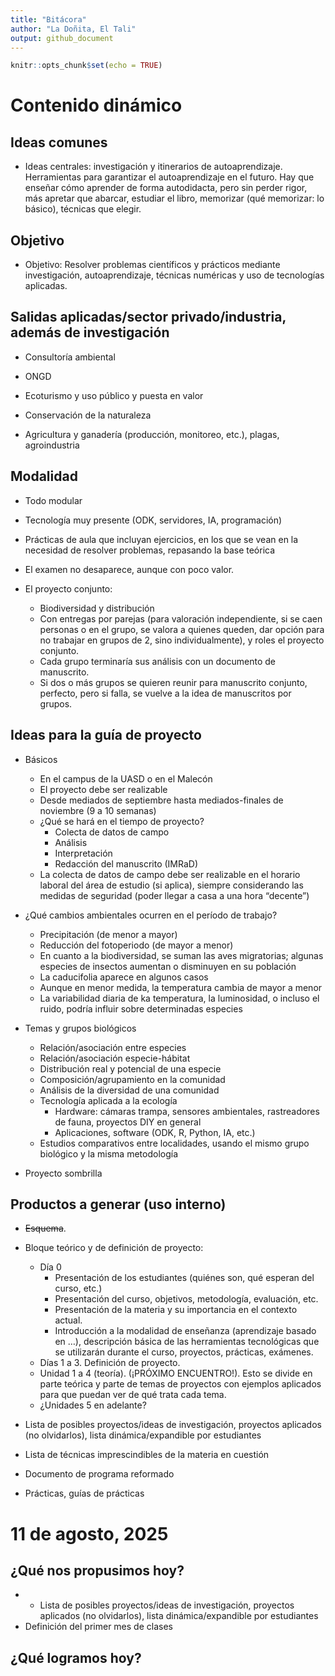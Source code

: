 ```yaml
---
title: "Bitácora"
author: "La Doñita, El Tali"
output: github_document
---
```


```r
knitr::opts_chunk$set(echo = TRUE)
```

# Contenido dinámico

## Ideas comunes

- Ideas centrales: investigación y itinerarios de autoaprendizaje. Herramientas para garantizar el autoaprendizaje en el futuro. Hay que enseñar cómo aprender de forma autodidacta, pero sin perder rigor, más apretar que abarcar, estudiar el libro, memorizar (qué memorizar: lo básico), técnicas que elegir.

## Objetivo

- Objetivo: Resolver problemas científicos y prácticos mediante investigación, autoaprendizaje, técnicas numéricas y uso de tecnologías aplicadas. 

## Salidas aplicadas/sector privado/industria, además de investigación

- Consultoría ambiental

- ONGD

- Ecoturismo y uso público y puesta en valor

- Conservación de la naturaleza

- Agricultura y ganadería (producción, monitoreo, etc.), plagas, agroindustria

## Modalidad

- Todo modular

- Tecnología muy presente (ODK, servidores, IA, programación)

- Prácticas de aula que incluyan ejercicios, en los que se vean en la necesidad de resolver problemas, repasando la base teórica

- El examen no desaparece, aunque con poco valor.

- El proyecto conjunto:
  - Biodiversidad y distribución 
  - Con entregas por parejas (para valoración independiente, si se caen personas o en el grupo, se valora a quienes queden, dar opción para no trabajar en grupos de 2, sino individualmente), y roles el proyecto conjunto.
  - Cada grupo terminaría sus análisis con un documento de manuscrito.
  - Si dos o más grupos se quieren reunir para manuscrito conjunto, perfecto, pero si falla, se vuelve a la idea de manuscritos por grupos.

## Ideas para la guía de proyecto

<!-- - ¿Qué se espera del proyecto? -->

<!--   - Que los estudiantes aprendan a trabajar en equipo, a organizarse, a planificar, a realizar una colecta de datos de campo, a analizar e interpretar los datos, y a redactar un manuscrito científico. -->
<!--   - Que los estudiantes aprendan a utilizar herramientas tecnológicas para la colecta y análisis de datos. -->
<!--   - Que los estudiantes desarrollen habilidades de comunicación científica. -->


- Básicos

  - En el campus de la UASD o en el Malecón
  - El proyecto debe ser realizable
  - Desde mediados de septiembre hasta mediados-finales de noviembre (9 a 10 semanas)
  - ¿Qué se hará en el tiempo de proyecto?
    - Colecta de datos de campo
    - Análisis
    - Interpretación
    - Redacción del manuscrito (IMRaD)
  - La colecta de datos de campo debe ser realizable en el horario laboral del área de estudio (si aplica), siempre considerando las medidas de seguridad (poder llegar a casa a una hora "decente")

- ¿Qué cambios ambientales ocurren en el período de trabajo?

  - Precipitación (de menor a mayor)
  - Reducción del fotoperiodo (de mayor a menor)
  - En cuanto a la biodiversidad, se suman las aves migratorias; algunas especies de insectos aumentan o disminuyen en su población
  - La caducifolia aparece en algunos casos
  - Aunque en menor medida, la temperatura cambia de mayor a menor
  - La variabilidad diaria de ka temperatura, la luminosidad, o incluso el ruido, podría influir sobre determinadas especies

- Temas y grupos biológicos

  - Relación/asociación entre especies
  - Relación/asociación especie-hábitat
  - Distribución real y potencial de una especie
  - Composición/agrupamiento en la comunidad
  - Análisis de la diversidad de una comunidad
  - Tecnología aplicada a la ecología
    - Hardware: cámaras trampa, sensores ambientales, rastreadores de fauna, proyectos DIY en general
    - Aplicaciones, software (ODK, R, Python, IA, etc.)
  - Estudios comparativos entre localidades, usando el mismo grupo biológico y la misma metodología
  
- Proyecto sombrilla

## Productos a generar (uso interno)

- ~~Esquema~~.

- Bloque teórico y de definición de proyecto:

  - Día 0
    - Presentación de los estudiantes (quiénes son, qué esperan del curso, etc.)
    - Presentación del curso, objetivos, metodología, evaluación, etc.
    - Presentación de la materia y su importancia en el contexto actual.
    - Introducción a la modalidad de enseñanza (aprendizaje basado en ...), descripción básica de las herramientas tecnológicas que se utilizarán durante el curso, proyectos, prácticas, exámenes.
  - Días 1 a 3. Definición de proyecto.
  - Unidad 1 a 4 (teoría). (¡PRÓXIMO ENCUENTRO!). Esto se divide en parte teórica y parte de temas de proyectos con ejemplos aplicados para que puedan ver de qué trata cada tema.
  - ¿Unidades 5 en adelante?
  
- Lista de posibles proyectos/ideas de investigación, proyectos aplicados (no olvidarlos), lista dinámica/expandible por estudiantes

- Lista de técnicas imprescindibles de la materia en cuestión

- Documento de programa reformado

- Prácticas, guías de prácticas

# 11 de agosto, 2025

## ¿Qué nos propusimos hoy?

- - Lista de posibles proyectos/ideas de investigación, proyectos aplicados (no olvidarlos), lista dinámica/expandible por estudiantes

- Definición del primer mes de clases

## ¿Qué logramos hoy?



